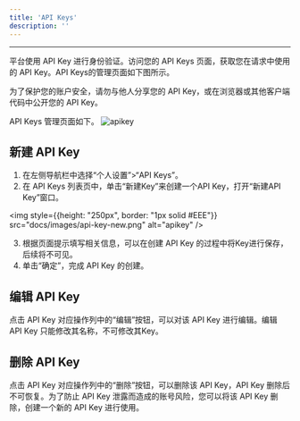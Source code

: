 ```yaml
---
title: 'API Keys'
description: ''
---
```

---

平台使用 API Key 进行身份验证。访问您的 API Keys 页面，获取您在请求中使用的 API Key。API Keys的管理页面如下图所示。

<Tip>为了保护您的账户安全，请勿与他人分享您的 API Key，或在浏览器或其他客户端代码中公开您的 API Key。</Tip>

API Keys 管理页面如下。
<img
    src="docs/images/api-key-home.png"
    alt="apikey"
/>

## 新建 API Key
1. 在左侧导航栏中选择“个人设置”>“API Keys”。
2. 在 API Keys 列表页中，单击“新建Key”来创建一个API Key，打开“新建API Key”窗口。

<img
    style={{height: "250px", border: "1px solid #EEE"}}
    src="docs/images/api-key-new.png"
    alt="apikey"
/>

3. 根据页面提示填写相关信息，可以在创建 API Key 的过程中将Key进行保存，后续将不可见。
4. 单击“确定”，完成 API Key 的创建。

## 编辑 API Key
点击 API Key 对应操作列中的“编辑”按钮，可以对该 API Key 进行编辑。编辑 API Key 只能修改其名称，不可修改其Key。

## 删除 API Key
点击 API Key 对应操作列中的“删除”按钮，可以删除该 API Key，API Key 删除后不可恢复。为了防止 API Key 泄露而造成的账号风险，您可以将该 API Key 删除，创建一个新的 API Key 进行使用。
